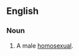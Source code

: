 {{also|knob-jockey}}
==English==

===Noun===
{{en-noun}}

# {{lb|en|British|offensive|slang}} A male [[homosexual]].